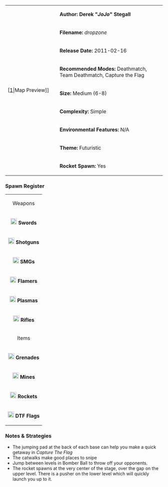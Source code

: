 {| border="1" cellpadding="2" width="800px"
|rowspan="9" width="150px"|[[File:Dropzone.png|thumb|center]|Map Preview]]
|'''Author: Derek "''JoJo''" Stegall'''
|-
|'''Filename:''' ''dropzone''
|-
| '''Release Date:''' 2011-02-16
|-
|'''Recommended Modes:''' Deathmatch, Team Deathmatch, Capture the Flag
|-
|'''Size:''' Medium (6-8)
|-
|'''Complexity:''' Simple
|-
|'''Environmental Features:''' N/A
|-
|'''Theme:''' Futuristic
|-
|'''Rocket Spawn:''' Yes
|}

<!--
=== Review ===
-->

=== Spawn Register ===
{| border="1" cellpadding="2" width="150px"
|colspan="2" align="center"|Weapons
|-
|[[File:Sword.png|20px]] '''Swords''' || 2
|-
|[[File:Shotgun.png|20px]] '''Shotguns''' || 4
|-
|[[File:Smg.png|20px]] '''SMGs''' || 4
|-
|[[File:Flamer.png|20px]] '''Flamers''' || 4
|-
|[[File:Plasma.png|20px]] '''Plasmas''' || 2
|-
| [[File:Rifle.png|20px]] '''Rifles''' || 4
|-
|colspan="2" align="center"|Items
|-
| [[File:Grenade.png|20px]] '''Grenades''' || 6
|-
| [[File:Mine.png|20px]] '''Mines''' || 4
|-
| [[File:Rocket.png|20px]] '''Rockets''' || 1
|-
| [[File:Flag.png|20px]] '''DTF Flags''' || 2
|}

===Notes & Strategies===

* The jumping pad at the back of each base can help you make a quick getaway in ''Capture The Flag''
* The catwalks make good places to snipe
* Jump between levels in Bomber Ball to throw off your opponents.
* The rocket spawns at the very center of the stage, over the gap on the upper level. There is a pusher on the lower level which will quickly launch you up to it.